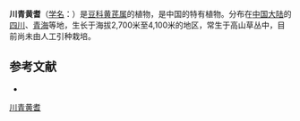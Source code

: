 {{Speciesbox
| name = 川青黄耆
| status = 
| status_system = 
| image =
| genus = Astragalus
| species = peterae
| authority = Tsai et Yu in Bull.
}}

'''川青黄耆'''（[[学名|学名]]：{{lang|la|''Astragalus peterae''}}）是[[豆科|豆科]][[黄芪属|黄芪属]]的植物，是中国的特有植物。分布在[[中国大陆|中国大陆]]的[[四川|四川]]、[[青海|青海]]等地，生长于海拔2,700米至4,100米的地区，常生于高山草丛中，目前尚未由人工引种栽培。

== 参考文献 ==
<div class="references-small">
* {{cite web| url =http://www.bioinfo.cn/db05/KmzwSpecies.php?action=view&id=15767| title =川青黄耆| work =《中国高等植物数据库全库》| publisher =中国科学院微生物研究所| author =昆明植物研究所| accessdate =2009-02-24| deadurl =yes| archiveurl =https://web.archive.org/web/20160305021054/http://www.bioinfo.cn/db05/KmzwSpecies.php?action=view&id=15767| archivedate =2016-03-05}}
</div>
{{Taxonbar|from=Q11056165}}

[[Category:黄芪属|川青黄耆]]


{{植物小作品}}